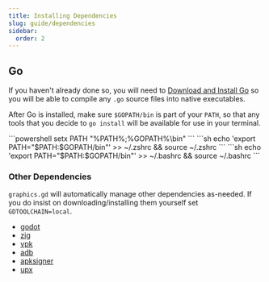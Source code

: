 ```yaml
---
title: Installing Dependencies
slug: guide/dependencies
sidebar:
  order: 2
---
```


## Go

If you haven't already done so, you will need to [Download and Install Go](https://go.dev/dl/) so you will be able to compile any `.go` source files into native executables.

After Go is installed, make sure `$GOPATH/bin` is part of your `PATH`, so that any tools that you decide to `go install` will be available for use in your terminal.

<Tabs>
<TabItem label="Windows">
```powershell
setx PATH "%PATH%;%GOPATH%\bin"
```
</TabItem>
<TabItem label="macOS">
```sh
echo 'export PATH="$PATH:$GOPATH/bin"' >> ~/.zshrc && source ~/.zshrc
```
</TabItem>
<TabItem label="Linux">
```sh
echo 'export PATH="$PATH:$GOPATH/bin"' >> ~/.bashrc && source ~/.bashrc
```
</TabItem>
</Tabs>

### Other Dependencies
`graphics.gd` will automatically manage other dependencies as-needed. If you do
insist on downloading/installing them yourself set `GDTOOLCHAIN=local`.

* [godot](https://godotengine.org)
* [zig](https://ziglang.org)
* [vpk](https://velopack.io)
* [adb](https://developer.android.com/tools/adb)
* [apksigner](https://developer.android.com/tools/apksigner)
* [upx](https://upx.github.io/)
